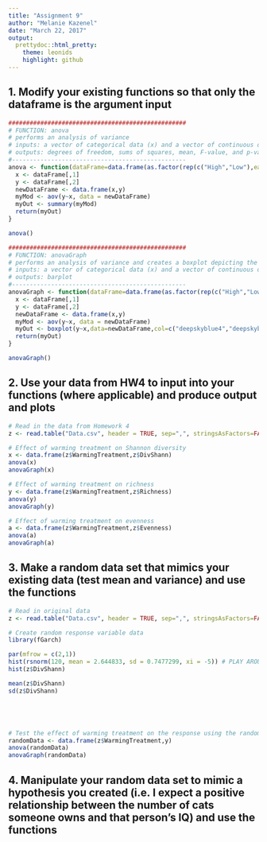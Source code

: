 ```yaml
---
title: "Assignment 9"
author: "Melanie Kazenel"
date: "March 22, 2017"
output: 
  prettydoc::html_pretty:
    theme: leonids
    highlight: github
---
```


## 1. Modify your existing functions so that only the dataframe is the argument input

```r
##################################################
# FUNCTION: anova
# performs an analysis of variance
# inputs: a vector of categorical data (x) and a vector of continuous data (y)
# outputs: degrees of freedom, sums of squares, mean, F-value, and p-value
#------------------------------------------------- 
anova <- function(dataFrame=data.frame(as.factor(rep(c("High","Low"),each=5)),runif(10))) {
  x <- dataFrame[,1]
  y <- dataFrame[,2]
  newDataFrame <- data.frame(x,y)
  myMod <- aov(y~x, data = newDataFrame)
  myOut <- summary(myMod)
  return(myOut)
}

anova()

##################################################
# FUNCTION: anovaGraph
# performs an analysis of variance and creates a boxplot depicting the results
# inputs: a vector of categorical data (x) and a vector of continuous data (y)
# outputs: barplot 
#------------------------------------------------- 
anovaGraph <- function(dataFrame=data.frame(as.factor(rep(c("High","Low"),each=5)),runif(10))) {
  x <- dataFrame[,1]
  y <- dataFrame[,2]
  newDataFrame <- data.frame(x,y)
  myMod <- aov(y~x, data = newDataFrame)
  myOut <- boxplot(y~x,data=newDataFrame,col=c("deepskyblue4","deepskyblue3","deepskyblue2"))
  return(myOut)
}

anovaGraph()

```


## 2. Use your data from HW4 to input into your functions (where applicable) and produce output and plots
```r

# Read in the data from Homework 4
z <- read.table("Data.csv", header = TRUE, sep=",", stringsAsFactors=FALSE)

# Effect of warming treatment on Shannon diversity
x <- data.frame(z$WarmingTreatment,z$DivShann)
anova(x)
anovaGraph(x)

# Effect of warming treatment on richness
y <- data.frame(z$WarmingTreatment,z$Richness)
anova(y)
anovaGraph(y)

# Effect of warming treatment on evenness
a <- data.frame(z$WarmingTreatment,z$Evenness)
anova(a)
anovaGraph(a)

```


## 3. Make a random data set that mimics your existing data (test mean and variance) and use the functions

```r

# Read in original data
z <- read.table("Data.csv", header = TRUE, sep=",", stringsAsFactors=FALSE)

# Create random response variable data
library(fGarch)

par(mfrow = c(2,1))
hist(rsnorm(120, mean = 2.644833, sd = 0.7477299, xi = -5)) # PLAY AROUND MORE WITH PARAMETERS UNTIL THIS MATCHES SECOND GRAPH
hist(z$DivShann)

mean(z$DivShann)
sd(z$DivShann)





# Test the effect of warming treatment on the response using the random data
randomData <- data.frame(z$WarmingTreatment,y)
anova(randomData)
anovaGraph(randomData)

```


## 4. Manipulate your random data set to mimic a hypothesis you created (i.e. I expect a positive relationship between the number of cats someone owns and that person’s IQ) and use the functions

